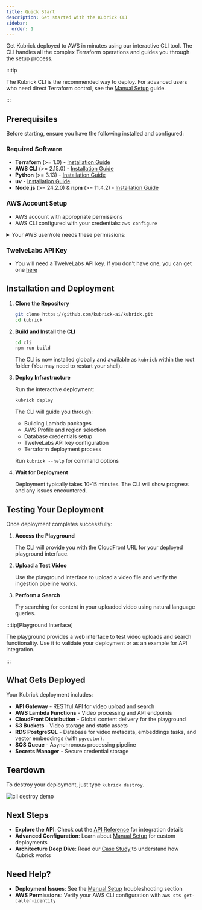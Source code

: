 ```yaml
---
title: Quick Start
description: Get started with the Kubrick CLI
sidebar:
  order: 1
---
```



Get Kubrick deployed to AWS in minutes using our interactive CLI tool. The CLI
handles all the complex Terraform operations and guides you through the setup
process.

:::tip

The Kubrick CLI is the recommended way to deploy. For advanced users who need
direct Terraform control, see the [Manual Setup](/ref/manual-setup) guide.

:::

## Prerequisites

Before starting, ensure you have the following installed and configured:

### Required Software

- **Terraform** (>= 1.0) -
  [Installation Guide](https://developer.hashicorp.com/terraform/tutorials/aws-get-started/install-cli)
- **AWS CLI** (>= 2.15.0) -
  [Installation Guide](https://docs.aws.amazon.com/cli/latest/userguide/getting-started-install.html)
- **Python** (>= 3.13) - [Installation Guide](https://www.python.org/downloads/)
- **uv** -
  [Installation Guide](https://docs.astral.sh/uv/getting-started/installation/)
- **Node.js** (>= 24.2.0) & **npm** (>= 11.4.2) -
  [Installation Guide](https://nodejs.org/)

### AWS Account Setup

- AWS account with appropriate permissions
- AWS CLI configured with your credentials: `aws configure`

<details>
  <summary>Your AWS user/role needs these permissions:</summary>
  `AmazonS3FullAccess`, `AWSLambdaFullAccess`, `AmazonAPIGatewayAdministrator`,
  `CloudFrontFullAccess`, `AmazonSQSFullAccess`, `AmazonRDSFullAccess`
  ,`SecretsManagerReadWrite`, `IAMFullAccess`
</details>

### TwelveLabs API Key

- You will need a TwelveLabs API key. If you don't have one, you can get one
  [here](https://docs.twelvelabs.io/v1.3/docs/advanced/organizations/users-guide#create-api-keys)

## Installation and Deployment

<Steps>

1. **Clone the Repository**

   ```bash
   git clone https://github.com/kubrick-ai/kubrick.git
   cd kubrick
   ```

2. **Build and Install the CLI**

   ```bash
   cd cli
   npm run build
   ```

   The CLI is now installed globally and available as `kubrick` within the root
   folder (You may need to restart your shell).

3. **Deploy Infrastructure**

   Run the interactive deployment:

   ```bash
   kubrick deploy
   ```

   The CLI will guide you through:
   - Building Lambda packages
   - AWS Profile and region selection
   - Database credentials setup
   - TwelveLabs API key configuration
   - Terraform deployment process

   Run `kubrick --help` for command options

4. **Wait for Deployment**

   Deployment typically takes 10-15 minutes. The CLI will show progress and any
   issues encountered.

</Steps>

## Testing Your Deployment

Once deployment completes successfully:

<Steps>

1. **Access the Playground**

   The CLI will provide you with the CloudFront URL for your deployed playground
   interface.

2. **Upload a Test Video**

   Use the playground interface to upload a video file and verify the ingestion
   pipeline works.

3. **Perform a Search**

   Try searching for content in your uploaded video using natural language
   queries.

</Steps>

:::tip[Playground Interface]

The playground provides a web interface to test video uploads and search
functionality. Use it to validate your deployment or as an example for API
integration.

:::

## What Gets Deployed

Your Kubrick deployment includes:

- **API Gateway** - RESTful API for video upload and search
- **AWS Lambda Functions** - Video processing and API endpoints
- **CloudFront Distribution** - Global content delivery for the playground
- **S3 Buckets** - Video storage and static assets
- **RDS PostgreSQL** - Database for video metadata, embeddings tasks, and vector
  embeddings (with `pgvector`).
- **SQS Queue** - Asynchronous processing pipeline
- **Secrets Manager** - Secure credential storage

## Teardown

To destroy your deployment, just type `kubrick destroy`.

<Image src={cliDemoDestroy} alt='cli destroy demo' width={800} height={450} />

## Next Steps

- **Explore the API**: Check out the [API Reference](/api/reference) for
  integration details
- **Advanced Configuration**: Learn about [Manual Setup](/ref/manual-setup) for
  custom deployments
- **Architecture Deep Dive**: Read our [Case Study](/case-study/intro) to
  understand how Kubrick works

## Need Help?

- **Deployment Issues**: See the [Manual Setup](/ref/manual-setup)
  troubleshooting section
- **AWS Permissions**: Verify your AWS CLI configuration with
  `aws sts get-caller-identity`
